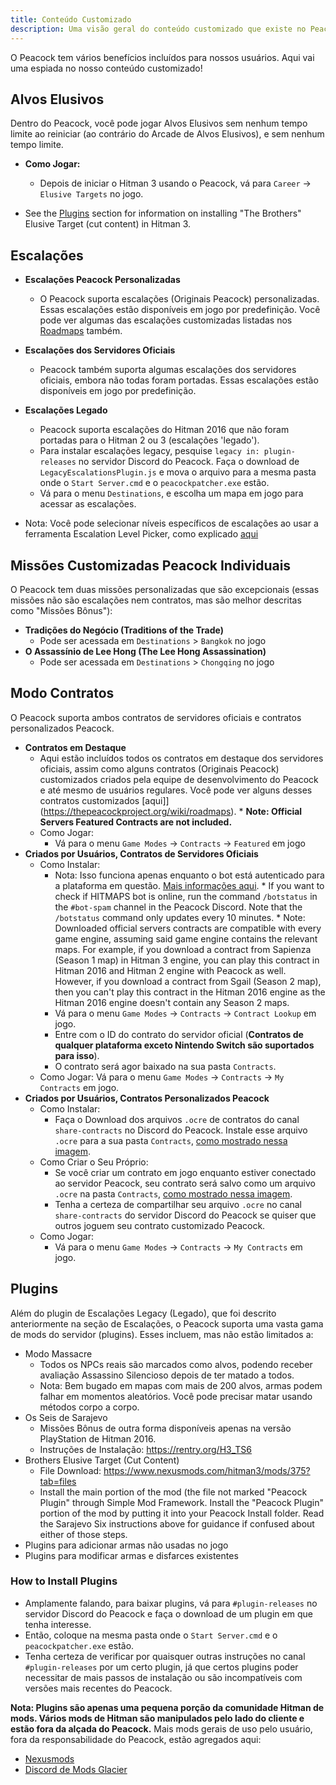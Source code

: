 ```yaml
---
title: Conteúdo Customizado
description: Uma visão geral do conteúdo customizado que existe no Peacock.
---
```


O Peacock tem vários benefícios incluídos para nossos usuários. Aqui vai uma espiada no nosso conteúdo customizado!

## Alvos Elusivos

Dentro do Peacock, você pode jogar Alvos Elusivos sem nenhum tempo limite ao reiniciar (ao contrário do Arcade de Alvos Elusivos), e sem nenhum tempo limite.
* **Como Jogar:**
    * Depois de iniciar o Hitman 3 usando o Peacock, vá para `Career` -> `Elusive Targets` no jogo.

* See the [Plugins](#plugins) section for information on installing "The Brothers" Elusive Target (cut content) in Hitman 3.


## Escalações

* **Escalações Peacock Personalizadas**
  * O Peacock suporta escalações (Originais Peacock) personalizadas. Essas escalações estão disponíveis em jogo por predefinição. Você pode ver algumas das escalações customizadas listadas nos [Roadmaps](https://thepeacockproject.org/wiki/roadmaps) também.

* **Escalações dos Servidores Oficiais**
    * Peacock também suporta algumas escalações dos servidores oficiais, embora não todas foram portadas. Essas escalações estão disponíveis em jogo por predefinição.
* **Escalações Legado**
    * Peacock suporta escalações do Hitman 2016 que não foram portadas para o Hitman 2 ou 3 (escalações 'legado').
    * Para instalar escalações legacy, pesquise `legacy in: plugin-releases` no servidor Discord do Peacock. Faça o download de `LegacyEscalationsPlugin.js` e mova o arquivo para a mesma pasta onde o `Start Server.cmd` e o `peacockpatcher.exe` estão.
    * Vá para o menu `Destinations`, e escolha um mapa em jogo para acessar as escalações.

* Nota: Você pode selecionar níveis específicos de escalações ao usar a ferramenta Escalation Level Picker, como explicado [aqui](https://thepeacockproject.org/wiki/intel/#loadout-profiles--escalation-level-picker)

## Missões Customizadas Peacock Individuais

O Peacock tem duas missões personalizadas que são excepcionais (essas missões não são escalações nem contratos, mas são melhor descritas como "Missões Bônus"):
* **Tradições do Negócio (Traditions of the Trade)**
  * Pode ser acessada em `Destinations` > `Bangkok` no jogo
* **O Assassínio de Lee Hong (The Lee Hong Assassination)**
  * Pode ser acessada em `Destinations` > `Chongqing` no jogo

## Modo Contratos

O Peacock suporta ambos contratos de servidores oficiais e contratos personalizados Peacock.

* **Contratos em Destaque**
  * Aqui estão incluídos todos os contratos em destaque dos servidores oficiais, assim como alguns contratos (Originais Peacock) customizados criados pela equipe de desenvolvimento do Peacock e até mesmo de usuários regulares. Você pode ver alguns desses contratos customizados \[aqui]\](https://thepeacockproject.org/wiki/roadmaps).
        * **Note: Official Servers Featured Contracts are not included.**
  * Como Jogar:
    * Vá para o menu `Game Modes` -> `Contracts` -> `Featured` em jogo
* **Criados por Usuários, Contratos de Servidores Oficiais**
  * Como Instalar:
      * Nota: Isso funciona apenas enquanto o bot está autenticado para a plataforma em questão. [Mais informações aqui](https://bot.hitmaps.com/).
            * If you want to check if HITMAPS bot is online, run the command `/botstatus` in the `#bot-spam` channel in the Peacock Discord. Note that the `/botstatus` command only updates every 10 minutes.
            * Note: Downloaded official servers contracts are compatible with every game engine, assuming said game engine contains the relevant maps. For example, if you download a contract from Sapienza (Season 1 map) in Hitman 3 engine, you can play this contract in Hitman 2016 and Hitman 2 engine with Peacock as well. However, if you download a contract from Sgail (Season 2 map), then you can't play this contract in the Hitman 2016 engine as the Hitman 2016 engine doesn't contain any Season 2 maps.
      * Vá para o menu `Game Modes` -> `Contracts` -> `Contract Lookup` em jogo.
      * Entre com o ID do contrato do servidor oficial (**Contratos de qualquer plataforma exceto Nintendo Switch são suportados para isso**).
      * O contrato será agor baixado na sua pasta `Contracts`.
  * Como Jogar: Vá para o menu `Game Modes` -> `Contracts` -> `My Contracts` em jogo.
* **Criados por Usuários, Contratos Personalizados Peacock**
  * Como Instalar:
    * Faça o Download dos arquivos `.ocre` de contratos do canal `share-contracts` no Discord do Peacock. Instale esse arquivo `.ocre` para a sua pasta `Contracts`, [como mostrado nessa imagem](https://media.discordapp.net/attachments/833505136290299935/991101789426421760/unknown.png).
  * Como Criar o Seu Próprio:
    * Se você criar um contrato em jogo enquanto estiver conectado ao servidor Peacock, seu contrato será salvo como um arquivo `.ocre` na pasta `Contracts`, [como mostrado nessa imagem](https://media.discordapp.net/attachments/833505136290299935/991101789426421760/unknown.png).
    * Tenha a certeza de compartilhar seu arquivo `.ocre` no canal `share-contracts` do servidor Discord do Peacock se quiser que outros joguem seu contrato customizado Peacock.
  * Como Jogar:
    * Vá para o menu `Game Modes` -> `Contracts` -> `My Contracts` em jogo.

## Plugins

Além do plugin de Escalações Legacy (Legado), que foi descrito anteriormente na seção de Escalações, o Peacock suporta uma vasta gama de mods do servidor (plugins). Esses incluem, mas não estão limitados a:
* Modo Massacre
  * Todos os NPCs reais são marcados como alvos, podendo receber avaliação Assassino Silencioso depois de ter matado a todos.
  * Nota: Bem bugado em mapas com mais de 200 alvos, armas podem falhar em momentos aleatórios. Você pode precisar matar usando métodos corpo a corpo.
* Os Seis de Sarajevo
  * Missões Bônus de outra forma disponíveis apenas na versão PlayStation de Hitman 2016.
  * Instruções de Instalação: https://rentry.org/H3_TS6
* Brothers Elusive Target (Cut Content)
  * File Download: https://www.nexusmods.com/hitman3/mods/375?tab=files
  * Install the main portion of the mod (the file not marked "Peacock Plugin" through Simple Mod Framework. Install the "Peacock Plugin" portion of the mod by putting it into your Peacock Install folder. Read the Sarajevo Six instructions above for guidance if confused about either of those steps.
* Plugins para adicionar armas não usadas no jogo
* Plugins para modificar armas e disfarces existentes
### How to Install Plugins
* Amplamente falando, para baixar plugins, vá para `#plugin-releases` no servidor Discord do Peacock e faça o download de um plugin em que tenha interesse.
* Então, coloque na mesma pasta onde o `Start Server.cmd` e o `peacockpatcher.exe` estão.
* Tenha certeza de verificar por quaisquer outras instruções no canal `#plugin-releases` por um certo plugin, já que certos plugins poder necessitar de mais passos de instalação ou são incompatíveis com versões mais recentes do Peacock.

**Nota: Plugins são apenas uma pequena porção da comunidade Hitman de mods. Vários mods de Hitman são manipulados pelo lado do cliente e estão fora da alçada do Peacock.** Mais mods gerais de uso pelo usuário, fora da responsabilidade do Peacock, estão agregados aqui:
  * [Nexusmods](https://www.nexusmods.com/hitman3)
  * [Discord de Mods Glacier](https://discord.com/invite/6UDtuYhZP6)
